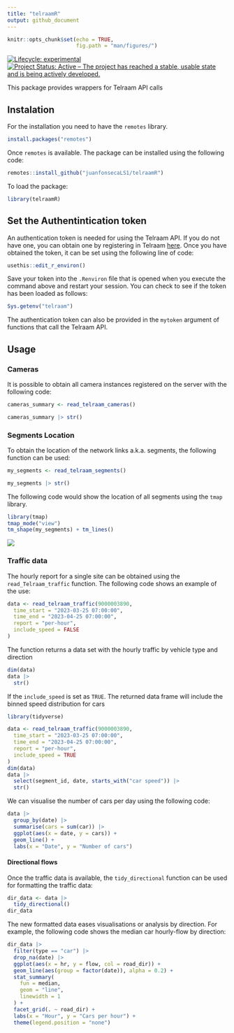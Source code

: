```yaml
---
title: "telraamR"
output: github_document
---
```


```r
knitr::opts_chunk$set(echo = TRUE,
                      fig.path = "man/figures/")
```

<!-- badges: start -->

[![Lifecycle: experimental](https://img.shields.io/badge/lifecycle-experimental-orange.svg)](https://lifecycle.r-lib.org/articles/stages.html#experimental) [![Project Status: Active -- The project has reached a stable, usable state and is being actively developed.](https://www.repostatus.org/badges/latest/active.svg)](https://www.repostatus.org/#active)

<!-- badges: end -->

This package provides wrappers for Telraam API calls

## Instalation

For the installation you need to have the `remotes` library.

```r
install.packages("remotes")
```

Once `remotes` is available. The package can be installed using the following code:

```r
remotes::install_github("juanfonsecaLS1/telraamR")
```

To load the package:

```r
library(telraamR)
```

## Set the Authentintication token

An authentication token is needed for using the Telraam API. If you do not have one, you can obtain one by registering in Telraam [here](https://www.telraam.net/en/register). Once you have obtained the token, it can be set using the following line of code:

```r
usethis::edit_r_environ()
```

Save your token into the `.Renviron` file that is opened when you execute the command above and restart your session. You can check to see if the token has been loaded as follows:

```r
Sys.getenv("telraam")
```

The authentication token can also be provided in the `mytoken` argument of functions that call the Telraam API.

## Usage

### Cameras

It is possible to obtain all camera instances registered on the server with the following code:

```r
cameras_summary <- read_telraam_cameras()

cameras_summary |> str()
```

### Segments Location

To obtain the location of the network links a.k.a. segments, the following function can be used:

```r
my_segments <- read_telraam_segments()

my_segments |> str()
```

The following code would show the location of all segments using the `tmap` library.

```r
library(tmap)
tmap_mode("view")
tm_shape(my_segments) + tm_lines()
```

![](man/figures/map_segments-1.png)

### Traffic data

The hourly report for a single site can be obtained using the `read_Telraam_traffic` function. The following code shows an example of the use:

```r
data <- read_telraam_traffic(9000003890,
  time_start = "2023-03-25 07:00:00",
  time_end = "2023-04-25 07:00:00",
  report = "per-hour",
  include_speed = FALSE
)
```

The function returns a data set with the hourly traffic by vehicle type and direction

```r
dim(data)
data |>
  str()
```

If the `include_speed` is set as `TRUE`. The returned data frame will include the binned speed distribution for cars

```r
library(tidyverse)
```

```r
data <- read_telraam_traffic(9000003890,
  time_start = "2023-03-25 07:00:00",
  time_end = "2023-04-25 07:00:00",
  report = "per-hour",
  include_speed = TRUE
)
dim(data)
data |>
  select(segment_id, date, starts_with("car speed")) |>
  str()
```

We can visualise the number of cars per day using the following code:

```r
data |>
  group_by(date) |>
  summarise(cars = sum(car)) |>
  ggplot(aes(x = date, y = cars)) +
  geom_line() +
  labs(x = "Date", y = "Number of cars")
```

#### Directional flows

Once the traffic data is available, the `tidy_directional` function can be used for formatting the traffic data:

```r
dir_data <- data |>
  tidy_directional()
dir_data
```

The new formatted data eases visualisations or analysis by direction. For example, the following code shows the median car hourly-flow by direction:

```r
dir_data |>
  filter(type == "car") |>
  drop_na(date) |>
  ggplot(aes(x = hr, y = flow, col = road_dir)) +
  geom_line(aes(group = factor(date)), alpha = 0.2) +
  stat_summary(
    fun = median,
    geom = "line",
    linewidth = 1
  ) +
  facet_grid(. ~ road_dir) +
  labs(x = "Hour", y = "Cars per hour") +
  theme(legend.position = "none")
```
